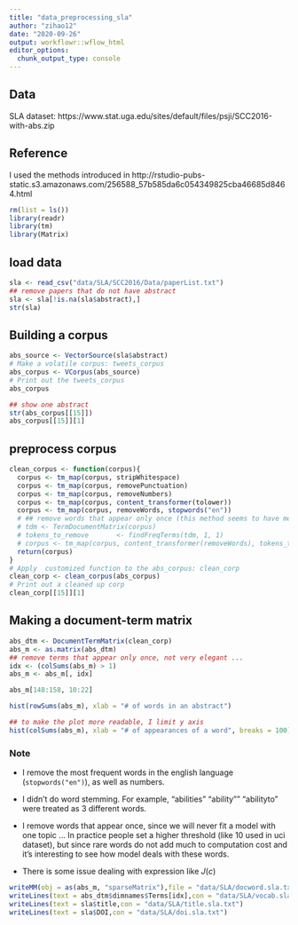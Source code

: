 ```yaml
---
title: "data_preprocessing_sla"
author: "zihao12"
date: "2020-09-26"
output: workflowr::wflow_html
editor_options:
  chunk_output_type: console
---
```


## Data
SLA dataset: https://www.stat.uga.edu/sites/default/files/psji/SCC2016-with-abs.zip

## Reference
I used the methods introduced in http://rstudio-pubs-static.s3.amazonaws.com/256588_57b585da6c054349825cba46685d8464.html

```r
rm(list = ls())
library(readr)
library(tm)
library(Matrix)
```


## load data
```r
sla <- read_csv("data/SLA/SCC2016/Data/paperList.txt")
## remove papers that do not have abstract
sla <- sla[!is.na(sla$abstract),]
str(sla)
```


## Building a corpus
```r
abs_source <- VectorSource(sla$abstract)
# Make a volatile corpus: tweets_corpus
abs_corpus <- VCorpus(abs_source)
# Print out the tweets_corpus
abs_corpus

## show one abstract
str(abs_corpus[[15]])
abs_corpus[[15]][1]
```

## preprocess corpus
```r
clean_corpus <- function(corpus){
  corpus <- tm_map(corpus, stripWhitespace)
  corpus <- tm_map(corpus, removePunctuation)
  corpus <- tm_map(corpus, removeNumbers) 
  corpus <- tm_map(corpus, content_transformer(tolower))
  corpus <- tm_map(corpus, removeWords, stopwords("en"))
  # ## remove words that appear only once (this method seems to have memory issue?)
  # tdm <- TermDocumentMatrix(corpus)
  # tokens_to_remove       <- findFreqTerms(tdm, 1, 1)
  # corpus <- tm_map(corpus, content_transformer(removeWords), tokens_to_remove[1:5000])
  return(corpus)
}
# Apply  customized function to the abs_corpus: clean_corp
clean_corp <- clean_corpus(abs_corpus)
# Print out a cleaned up corp
clean_corp[[15]][1]
```


## Making a document-term matrix 
```r
abs_dtm <- DocumentTermMatrix(clean_corp)
abs_m <- as.matrix(abs_dtm)
## remove terms that appear only once, not very elegant ...
idx <- (colSums(abs_m) > 1)
abs_m <- abs_m[, idx]

abs_m[148:158, 10:22]

hist(rowSums(abs_m), xlab = "# of words in an abstract")

## to make the plot more readable, I limit y axis
hist(colSums(abs_m), xlab = "# of appearances of a word", breaks = 100)
```

### Note

- I remove the most frequent words in the english language (`stopwords("en")`), as well as numbers.\

- I didn't do word stemming. For example, "abilities" "ability"" "abilityto" were treated as 3 different words. \

- I remove words that appear once, since we will never fit a model with one topic ... In practice people set a higher threshold (like 10 used in uci dataset), but since rare words do not add much to computation cost and it's interesting to see how model deals with these words. \

- There is some issue dealing with expression like $J(c)$


```r
writeMM(obj = as(abs_m, "sparseMatrix"),file = "data/SLA/docword.sla.txt")
writeLines(text = abs_dtm$dimnames$Terms[idx],con = "data/SLA/vocab.sla.txt")
writeLines(text = sla$title,con = "data/SLA/title.sla.txt")
writeLines(text = sla$DOI,con = "data/SLA/doi.sla.txt")
```



